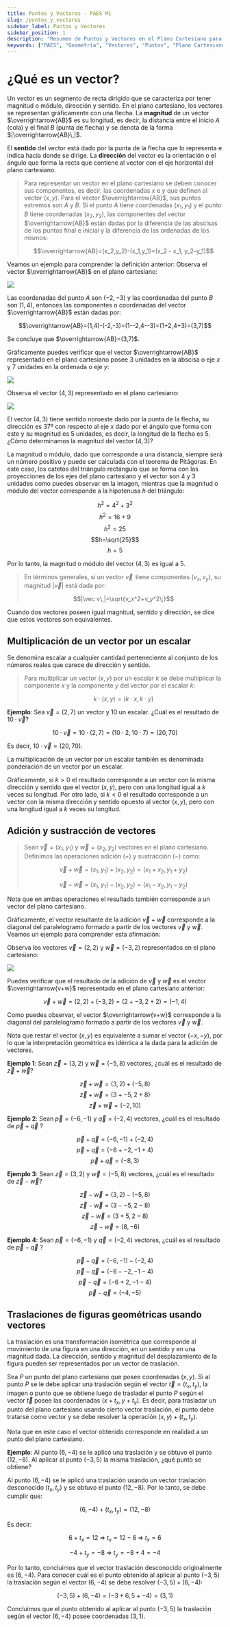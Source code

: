 ```yaml
---
title: Puntos y Vectores - PAES M1
slug: /puntos_y_vectores
sidebar_label: Puntos y Vectores
sidebar_position: 1
description: "Resumen de Puntos y Vectores en el Plano Cartesiano para PAES M1. Incluye definición de vector, componentes, magnitud, operaciones con vectores y traslaciones."
keywords: ["PAES", "Geometría", "Vectores", "Puntos", "Plano Cartesiano", "Traslaciones"]
---
```


# ¿Qué es un vector?

Un vector es un segmento de recta dirigido que se caracteriza por tener magnitud o módulo, dirección y sentido. En el plano cartesiano, los vectores se representan gráficamente con una flecha. La **magnitud** de un vector $\overrightarrow{AB}$ es su longitud, es decir, la distancia entre el inicio $A$ (cola) y el final $B$ (punta de flecha) y se denota de la forma $|\overrightarrow{AB}\,|$.

El **sentido** del vector está dado por la punta de la flecha que lo representa e indica hacia donde se dirige. La **dirección** del vector es la orientación o el ángulo que forma la recta que contiene al vector con el eje horizontal del plano cartesiano.

> Para representar un vector en el plano cartesiano se deben conocer sus componentes, es decir, las coordenadas $x$ e $y$ que definen al vector $(x, y)$. Para el vector $\overrightarrow{AB}$, sus puntos extremos son $A$ y $B$. Si el punto $A$ tiene coordenadas $(x_1, y_1)$ y el punto $B$ tiene coordenadas $(x_2,y_2)$, las componentes del vector $\overrightarrow{AB}$ están dadas por la diferencia de las abscisas de los puntos final e inicial y la diferencia de las ordenadas de los mismos:
>
> $$\overrightarrow{AB}=(x_2,y_2)-(x_1,y_1)=(x_2 - x_1, y_2-y_1)$$

Veamos un ejemplo para comprender la definición anterior: Observa el vector $\overrightarrow{AB}$ en el plano cartesiano:

![](https://files.nicomelgarejo.com/VQqyFmRA.png)

Las coordenadas del punto $A$ son $(-2,-3)$ y las coordenadas del punto $B$ son $(1,4)$, entonces las componentes o coordenadas del vector $\overrightarrow{AB}$ están dadas por:

$$\overrightarrow{AB}=(1,4)-(-2,-3)=(1--2,4--3)=(1+2,4+3)=(3,7)$$

Se concluye que $\overrightarrow{AB}=(3,7)$.

Gráficamente puedes verificar que el vector $\overrightarrow{AB}$ representado en el plano cartesiano posee $3$ unidades en la abscisa o eje $x$ y $7$ unidades en la ordenada o eje $y$:

![](https://files.nicomelgarejo.com/nfSM6S38.png)

Observa el vector $(4,3)$ representado en el plano cartesiano:

![](https://files.nicomelgarejo.com/dyyFl5cw.png)

El vector $(4,3)$ tiene sentido noroeste dado por la punta de la flecha, su dirección es 37º con respecto al eje $x$ dado por el ángulo que forma con este y su magnitud es $5$ unidades, es decir, la longitud de la flecha es $5$. ¿Cómo determinamos la magnitud del vector $(4,3)$?

La magnitud o módulo, dado que corresponde a una distancia, siempre será un número positivo y puede ser calculada con el teorema de Pitágoras. En este caso, los catetos del triángulo rectángulo que se forma con las proyecciones de los ejes del plano cartesiano y el vector son $4$ y $3$ unidades como puedes observar en la imagen, mientras que la magnitud o módulo del vector corresponde a la hipotenusa $h$ del triángulo:

$$h^2=4^2+3^2$$
$$h^2=16+9$$
$$h^2=25$$
$$h=\sqrt{25}$$
$$h=5$$

Por lo tanto, la magnitud o módulo del vector $(4,3)$ es igual a $5$.

> En términos generales, si un vector $\vec v\,$ tiene componentes $(v_x, v_y)$, su magnitud $|\vec v|$ está dada por:
>
> $$|\vec v\,|=\sqrt{v_x^2+v_y^2\;}$$

Cuando dos vectores poseen igual magnitud, sentido y dirección, se dice que estos vectores son equivalentes.

## Multiplicación de un vector por un escalar

Se denomina escalar a cualquier cantidad perteneciente al conjunto de los números reales que carece de dirección y sentido.

> Para multiplicar un vector $(x, y)$ por un escalar $k$ se debe multiplicar la componente $x$ y la componente $y$ del vector por el escalar $k$:
>
> $$k\cdot (x,y)=(k\cdot x,k\cdot y)$$

**Ejemplo**: Sea $\vec{v}= (2,7)$ un vector y $10$ un escalar. ¿Cuál es el resultado de $10\cdot \vec v$?

$$10\cdot \vec{v} = 10\cdot (2,7)=(10\cdot 2, 10\cdot 7)=(20,70)$$

Es decir, $10\cdot \vec v=(20,70)$.

La multiplicación de un vector por un escalar también es denominada ponderación de un vector por un escalar.

Gráficamente, si $k>0$ el resultado corresponde a un vector con la misma dirección y sentido que el vector $(x,y)$, pero con una longitud igual a $k$ veces su longitud. Por otro lado, si $k<0$ el resultado corresponde a un vector con la misma dirección y sentido opuesto al vector $(x,y)$, pero con una longitud igual a $k$ veces su longitud.

## Adición y sustracción de vectores

> Sean $\vec{v}=(x_1,y_1)$  y  $\vec{w}=(x_2,y_2)$ vectores en el plano cartesiano. Definimos las operaciones adición ($+$) y sustracción ($-$) como:
>
> $$\vec{v}+\vec{w}=(x_1,y_1)+(x_2,y_2)=(x_1+x_2,y_1+y_2)$$
>
> $$\vec{v}-\vec{w}=(x_1,y_1)-(x_2,y_2)=(x_1-x_2,y_1-y_2)$$

Nota que en ambas operaciones el resultado también corresponde a un vector del plano cartesiano.

Gráficamente, el vector resultante de la adición $\vec{v}+\vec{w}$ corresponde a la diagonal del paralelogramo formado a partir de los vectores $\vec{v}$  y  $\vec{w}$. Veamos un ejemplo para comprender esta afirmación:

Observa los vectores $\vec{v}=(2,2)$  y  $\vec{w}=(-3,2)$ representados en el plano cartesiano:

![](https://files.nicomelgarejo.com/Ur1UeD8.png)

Puedes verificar que el resultado de la adición de $\vec{v}$  y $\vec{w}$ es el vector $\overrightarrow{v+w}$ representado en el plano cartesiano anterior:

$$\vec{v}+\vec{w}=(2,2)+(-3,2)=(2+-3,2+2)=(-1,4)$$

Como puedes observar, el vector $\overrightarrow{v+w}$ corresponde a la diagonal del paralelogramo formado a partir de los vectores $\vec{v}$ y $\vec{w}$.

Nota que restar el vector $(x,y)$ es equivalente a sumar el vector $(-x,-y)$, por lo que la interpretación geométrica es idéntica a la dada para la adición de vectores.

**Ejemplo 1**: Sean $\vec{z}=(3,2)$  y  $\vec{w}=(-5,8)$ vectores, ¿cuál es el resultado de $\vec{z}+\vec{w}$?

$$\vec{z}+\vec{w}=(3,2)+(-5,8)$$
$$\vec{z}+\vec{w}=(3+-5,2+8)$$
$$\vec{z}+\vec{w}=(-2,10)$$

**Ejemplo 2**: Sean $\vec p=(-6,-1)$  y  $\vec q=(-2,4)$ vectores, ¿cuál es el resultado de $\vec{p}+\vec{q}$ ?

$$\vec{p}+\vec{q}=(-6,-1)+(-2,4)$$
$$\vec{p}+\vec{q}=(-6+-2,-1+4)$$
$$\vec{p}+\vec{q}=(-8,3)$$

**Ejemplo 3**: Sean $\vec{z}=(3,2)$  y  $\vec{w}=(-5,8)$ vectores, ¿cuál es el resultado de $\vec{z}-\vec{w}$?

$$\vec{z}-\vec{w}=(3,2)-(-5,8)$$
$$\vec{z}-\vec{w}=(3--5,2-8)$$
$$\vec{z}-\vec{w}=(3+5,2-8)$$
$$\vec{z}-\vec{w}=(8,-6)$$

**Ejemplo 4**: Sean $\vec p=(-6,-1)$  y  $\vec q=(-2,4)$ vectores, ¿cuál es el resultado de $\vec{p}-\vec{q}$ ?

$$\vec{p}-\vec{q}=(-6,-1)-(-2,4)$$
$$\vec{p}-\vec{q}=(-6--2,-1-4)$$
$$\vec{p}-\vec{q}=(-6+2,-1-4)$$
$$\vec{p}-\vec{q}=(-4,-5)$$

## Traslaciones de figuras geométricas usando vectores

La traslación es una transformación isométrica que corresponde al movimiento de una figura en una dirección, en un sentido y en una magnitud dada. La dirección, sentido y magnitud del desplazamiento de la figura pueden ser representados por un vector de traslación.

Sea $P$ un punto del plano cartesiano que posee coordenadas $(x,y)$. Si al punto $P$ se le debe aplicar una traslación según el vector $\vec{t}=(t_x, t_y)$, la imagen o punto que se obtiene luego de trasladar el punto $P$ según el vector $\vec t$ posee las coordenadas $(x+t_x, y+t_y)$. Es decir, para trasladar un punto del plano cartesiano usando cierto vector traslación, el punto debe tratarse como vector y se debe resolver la operación $(x,y)+(t_x,t_y)$.

Nota que en este caso el vector obtenido corresponde en realidad a un punto del plano cartesiano.

**Ejemplo**: Al punto $(6,-4)$ se le aplicó una traslación y se obtuvo el punto $(12,-8)$. Al aplicar al punto $(-3,5)$ la misma traslación, ¿qué punto se obtiene?

Al punto $(6,-4)$ se le aplicó una traslación usando un vector traslación desconocido $(t_x,t_y)$ y se obtuvo el punto $(12,-8)$. Por lo tanto, se debe cumplir que:

$$(6,-4)+(t_x,t_y)=(12,-8)$$

Es decir:

$$6+t_x=12 \; \Rightarrow\; t_x=12-6 \;\Rightarrow\; t_x=6$$

$$-4+t_y=-8 \; \Rightarrow\; t_y=-8+4=-4$$

Por lo tanto, concluimos que el vector traslación desconocido originalmente es $(6,-4)$. Para conocer cuál es el punto obtenido al aplicar al punto $(-3,5)$ la traslación según el vector $(6,-4)$ se debe resolver $(-3,5)+(6,-4)$:

$$(-3,5)+(6,-4)=(-3+6,5+-4)=(3,1)$$

Concluimos que el punto obtenido al aplicar al punto $(-3,5)$ la traslación según el vector $(6,-4)$ posee coordenadas $(3,1)$.